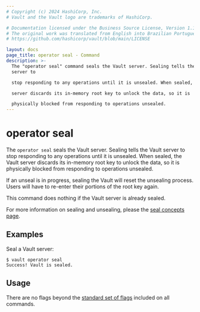 ```yaml
---
# Copyright (c) 2024 HashiCorp, Inc.
# Vault and the Vault logo are trademarks of HashiCorp.

# Documentation licensed under the Business Source License, Version 1.1.
# The original work was translated from English into Brazilian Portuguese.
# https://github.com/hashicorp/vault/blob/main/LICENSE

layout: docs
page_title: operator seal - Command
description: >-
  The "operator seal" command seals the Vault server. Sealing tells the Vault
  server to

  stop responding to any operations until it is unsealed. When sealed, the Vault

  server discards its in-memory root key to unlock the data, so it is

  physically blocked from responding to operations unsealed.
---
```


# operator seal

The `operator seal` seals the Vault server. Sealing tells the Vault server to
stop responding to any operations until it is unsealed. When sealed, the Vault
server discards its in-memory root key to unlock the data, so it is physically
blocked from responding to operations unsealed.

If an unseal is in progress, sealing the Vault will reset the unsealing process.
Users will have to re-enter their portions of the root key again.

This command does nothing if the Vault server is already sealed.

For more information on sealing and unsealing, please the [seal concepts
page](/vault/docs/concepts/seal).

## Examples

Seal a Vault server:

```shell-session
$ vault operator seal
Success! Vault is sealed.
```

## Usage

There are no flags beyond the [standard set of flags](/vault/docs/commands)
included on all commands.
